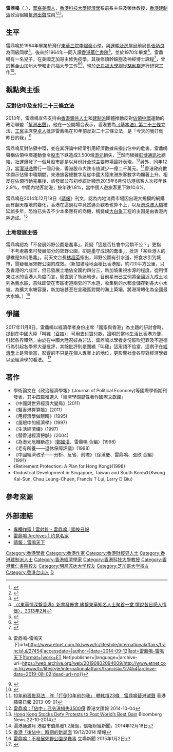 {{Infobox_Person
|name = 雷鼎鳴
|date of birth = {{birth year and age|1951}}
|occupation= 
*[[香港科技大學|香港科技大學]]經濟發展研究中心主任 
*[[扶貧委員會|扶貧委員會]]成員
* 長遠財政計劃工作小組成員
* [[證券及期貨事務監察委員會|證監會]]學術評審諮詢委員會成員
|period = 
|国籍 = {{USA}}
|residence ={{HKG}}
|educate = 
* 東華三院李賜豪小學畢業
* [[香港華仁書院|香港華仁書院]]畢業
* [[芝加哥大學|芝加哥大學]]經濟學學士
* [[明尼蘇達大學|明尼蘇達大學]][[明尼蘇達大學|明尼蘇達大學]]經濟學博士
|past = 
* [[美國|美國]][[紐約州立大學水牛城分校|紐約州立大學水牛城分校]]經濟系終身教職 (1984 - 1993年)
* 大連工學院工業科技管理全國培訓中心美方教學團成員 (1987)
* 北京大學中國經濟研究中心訪問學者 (1999年)
* 清華大學中國與世界經濟研究中心訪問研究員 (2006年)
* 美國經濟學會會員，計量經濟學會會員，中國經濟學會 (國外) 會員，北美州中國經濟學會會員
* 廿七份國際專業經濟學報審稿人，劍橋大學出版社審稿人，香港大學出版社審稿人，香港研究資助局評審人
* 芝加哥大學《人力資本學報》(Journal of Human Capital)副編輯，《太平洋經濟評論》(Pacific Economic Review)編輯顧問，清華大學《中國與世界觀察》編輯委員
|award =第二屆全球傑出華人暨中華文學藝術家金龍獎(1999)，中国经济学奖评选委员会委员(2004-2005)﹐香港科技大學商學院Franklin 傑出教學獎(2007)
}}

'''雷鼎鳴'''{{BBSHK}}{{JP}}（{{lang-en|Francis T. Lui}}，{{bd|1951年|}}），[[華裔美國人|華裔美國人]]，[[香港科技大學|香港科技大學]][[经济学|經濟學]]系前系主任及榮休教授，[[香港建制派|香港建制派]]政治組織[[幫港出聲|幫港出聲]]成員<ref>{{cite news|author1=潘希橋|title=雷鼎鳴回應「叫雞論」稱無問題　評自己「講得好啱」|url=https://www.hk01.com/%E6%B8%AF%E8%81%9E/131649/%E9%9B%B7%E9%BC%8E%E9%B3%B4%E5%9B%9E%E6%87%89-%E5%8F%AB%E9%9B%9E%E8%AB%96-%E7%A8%B1%E7%84%A1%E5%95%8F%E9%A1%8C-%E8%A9%95%E8%87%AA%E5%B7%B1-%E8%AC%9B%E5%BE%97%E5%A5%BD%E5%95%B1-|accessdate=2017-11-07|work=香港01|date=2017-11-07}}</ref><ref>{{cite news|title=高教界選委選舉 四大經濟學者名單稱告急|url=https://news.mingpao.com/pns/dailynews/web_tc/article/20161209/s00002/1481218941421|accessdate=2017-11-07|work=明報|date=2016-12-08|archive-url=https://web.archive.org/web/20171107221954/https://news.mingpao.com/pns/dailynews/web_tc/article/20161209/s00002/1481218941421|archive-date=2017-11-07|dead-url=no}}</ref><ref>{{cite news|author1=姚國雄|title=高教界民主派三張名單互片 建制學者漁人得利？|url=https://hk.news.appledaily.com/local/realtime/article/20161209/56022162|accessdate=2017-11-07|date=2016-12-09|archive-url=https://web.archive.org/web/20171107222246/https://hk.news.appledaily.com/local/realtime/article/20161209/56022162|archive-date=2017-11-07|dead-url=no}}</ref>。

==生平==
雷鼎鳴於1964年畢業於灣仔[[東華三院李賜豪小學|東華三院李賜豪小學]]，與[[運輸及房屋局|運輸及房屋局]]前局長[[張炳良|張炳良]]為同級同學<ref name="《東華情深繫香港》新書發佈會 緣繫東華知名人士聚首一堂 憶說昔日感人情懷">[http://www.tungwah.org.hk/en/press-release/tung-wah-connecting-us-all-book-launch-ceremonynotables-reminiscing-their-affectionate-bonding-with-tung-wah/f 〈《東華情深繫香港》新書發佈會 緣繫東華知名人士聚首一堂 憶說昔日感人情懷〉，2013年2月]</ref>。後來於1964年一同入讀[[香港華仁書院|香港華仁書院]]<ref>{{cite news | title=小學升中考試揭曉 | url=https://mmis.hkpl.gov.hk/coverpage/-/coverpage/view?_coverpage_WAR_mmisportalportlet_hsf=%E5%B0%8F%E5%AD%B8%E5%8D%87%E4%B8%AD&p_r_p_-1078056564_c=QF757YsWv5%2BakvA8rFW5EhBx1LJWBXY%2B&_coverpage_WAR_mmisportalportlet_o=10&_coverpage_WAR_mmisportalportlet_actual_q=%28%20verbatim_dc.collection%3A%28%22Old%5C%20HK%5C%20Newspapers%22%29%20%29%20AND+%28%20%28%20allTermsMandatory%3A%28true%29%20OR+all_dc.title%3A%28%E5%B0%8F%E5%AD%B8%E5%8D%87%E4%B8%AD%29%20OR+all_dc.creator%3A%28%E5%B0%8F%E5%AD%B8%E5%8D%87%E4%B8%AD%29%20OR+all_dc.contributor%3A%28%E5%B0%8F%E5%AD%B8%E5%8D%87%E4%B8%AD%29%20OR+all_dc.subject%3A%28%E5%B0%8F%E5%AD%B8%E5%8D%87%E4%B8%AD%29%20OR+fulltext%3A%28%E5%B0%8F%E5%AD%B8%E5%8D%87%E4%B8%AD%29%20OR+all_dc.description%3A%28%E5%B0%8F%E5%AD%B8%E5%8D%87%E4%B8%AD%29%20%29%20%29&_coverpage_WAR_mmisportalportlet_sort_field=dc.publicationdate_bsort&_coverpage_WAR_mmisportalportlet_sort_order=asc&_coverpage_WAR_mmisportalportlet_filter=dc.publicationdate_dt%3A%5B1960-01-01T00%3A00%3A00Z+TO+1969-12-31T15%3A59%3A59Z%5D | page=21 | publisher=華僑日報 | date=1964-07-17 | accessdate=2021-11-08 |quote= }}</ref>，並於1970年畢業<ref>{{cite news |title=香港華仁畢業典禮 狄恒神父暢談校史 |url=https://mmis.hkpl.gov.hk/coverpage/-/coverpage/view?_coverpage_WAR_mmisportalportlet_hsf=%E7%95%A2%E6%A5%AD%E5%85%B8%E7%A6%AE&p_r_p_-1078056564_c=QF757YsWv59f%2BqmPwqsIkJLiOfjPoWR%2B&_coverpage_WAR_mmisportalportlet_o=1&_coverpage_WAR_mmisportalportlet_actual_q=%28%20verbatim_dc.collection%3A%28%22Old%5C%20HK%5C%20Newspapers%22%29%20%29%20AND+%28%20%28%20allTermsMandatory%3A%28true%29%20OR+all_dc.title%3A%28%E7%95%A2%E6%A5%AD%E5%85%B8%E7%A6%AE%29%20OR+all_dc.creator%3A%28%E7%95%A2%E6%A5%AD%E5%85%B8%E7%A6%AE%29%20OR+all_dc.contributor%3A%28%E7%95%A2%E6%A5%AD%E5%85%B8%E7%A6%AE%29%20OR+all_dc.subject%3A%28%E7%95%A2%E6%A5%AD%E5%85%B8%E7%A6%AE%29%20OR+fulltext%3A%28%E7%95%A2%E6%A5%AD%E5%85%B8%E7%A6%AE%29%20OR+all_dc.description%3A%28%E7%95%A2%E6%A5%AD%E5%85%B8%E7%A6%AE%29%20%29%20%29&_coverpage_WAR_mmisportalportlet_sort_field=dc.publicationdate_bsort&_coverpage_WAR_mmisportalportlet_sort_order=desc&_coverpage_WAR_mmisportalportlet_filter=dc.publicationdate_dt%3A%5B1960-01-01T00%3A00%3A00Z+TO+1969-12-31T15%3A59%3A59Z%5D |page=24 |language= |publisher=華僑日報 | date=1969-12-20 |accessdate=2022-03-30 |quote= }}</ref>。雷鼎鳴有一名兒子，在美國芝加哥主修免疫學，其後修讀幹細胞及神經博士課程<ref>{{Cite web|title=算到盡 雷鼎鳴 - 名人薈 - 名人專訪|url=https://eastweek.my-magazine.me/main/14601|accessdate=|author=|date=2011-08-24|format=|work=東周網【東周刊官方網站】Eastweek.com.hk|publisher=|language=zh-tw|archive-url=https://web.archive.org/web/20190802095521/https://eastweek.my-magazine.me/main/14601|archive-date=2019-08-02|dead-url=no}}</ref>，曾於舊金山加州大學和史丹福大學工作<ref>{{Cite web|title=學術造假帶來的悲劇 {{!}} 雷鼎鳴-雷鳴天下|url=http://www.etnet.com.hk/www/tc/lifestyle/internationalaffairs/francislui/27454|accessdate=|author=|date=2014-09-12|last=雷鼎鳴-雷鳴天下|format=|work=ET Net|publisher=|language=|archive-url=https://web.archive.org/web/20190802094009/http://www.etnet.com.hk/www/tc/lifestyle/internationalaffairs/francislui/27454|archive-date=2019-08-02|dead-url=no}}</ref><ref>{{Cite web|title=積極不干預與自由市場|url=https://www.ourhkfoundation.org.hk/zh-hant/report/37/%E7%B6%93%E6%BF%9F/%E7%A9%8D%E6%A5%B5%E4%B8%8D%E5%B9%B2%E9%A0%90%E8%88%87%E8%87%AA%E7%94%B1%E5%B8%82%E5%A0%B4|accessdate=|author=|date=2015-08-18|format=|work=團結香港基金 OUR HONG KONG FOUNDATION|publisher=|language=zh-hant|archive-url=https://web.archive.org/web/20170701224809/http://ourhkfoundation.org.hk/zh-hant/report/37/%E7%B6%93%E6%BF%9F/%E7%A9%8D%E6%A5%B5%E4%B8%8D%E5%B9%B2%E9%A0%90%E8%88%87%E8%87%AA%E7%94%B1%E5%B8%82%E5%A0%B4|archive-date=2017-07-01|dead-url=no}}</ref>，現於[[史丹福大學|史丹福大學]]跟從[[駱利群|駱利群]]進行研究工作<ref>{{cite web |title=Current Luo Lab Members - Stanford University |url=https://web.stanford.edu/group/luolab/LabMembers_Current.shtml |accessdate=2021-09-06 |archive-date=2021-04-28 |archive-url=https://web.archive.org/web/20210428225341/http://web.stanford.edu/group/luolab/LabMembers_Current.shtml |dead-url=no }}</ref>。

==觀點與主張==

=== 反對佔中及支持二十三條立法 ===
2013年，雷鼎鳴宣佈支持由[[香港親共人士|香港親共人士]]和[[建制派_(香港)|建制派]]團體推動反對[[讓愛與和平佔領中環|佔領中環]]運動的政治聯盟「[[幫港出聲|幫港出聲]]」。他在一公開場合表示，香港要為[[香港特別行政區基本法第二十三條|《基本法》第二十三條]]立法，[[工黨_(香港)|工黨]]主席[[李卓人|李卓人]]批評雷鼎鳴在10年前反對二十三條立法，是「今天的我打倒昨日的我」<ref>[http://hk.apple.nextmedia.com/news/art/20130901/18404107 10年前狠批惡法　昨「打倒10年前的我」 轉軚撐23條　雷鼎鳴替港滅聲] {{Wayback|url=http://hk.apple.nextmedia.com/news/art/20130901/18404107 |date=20131105083901 }} 香港蘋果日報 2013-09-01</ref>

雷鼎鳴反對佔領中環，並在其評論中經常引用經濟數據來指出佔中的危害。雷鼎鳴聲稱佔領中環運動會令[[股市|股市]]下跌造成3,500億[[港元|港元]]損失，<ref>[http://paper.wenweipo.com/2014/10/04/FI1410040006.htm 雷鼎鳴：「佔中」已令港損失3500億] {{Wayback|url=http://paper.wenweipo.com/2014/10/04/FI1410040006.htm |date=20141022083337 }}香港文匯報 2014-10-04</ref>然而根據[[彭博通訊社|彭博通訊社]]總結，社運爆發了一個月股市卻是以月份計全球主要市場最好表現，<ref>[http://www.bloomberg.com/news/2014-10-22/hong-kong-stocks-defy-protests-to-post-world-s-best-monthly-gain.html Hong Kong Stocks Defy Protests to Post World’s Best Gain] {{Wayback|url=http://www.bloomberg.com/news/2014-10-22/hong-kong-stocks-defy-protests-to-post-world-s-best-monthly-gain.html |date=20141022070148 }}Bloomberg News 22-10-2014</ref>另外，同年12月，當[[滬港通|滬港通]]實行一個月後，香港股市大跌市值減少一億二千萬元。<ref>滬港通滿月 港股市值蒸發1.2萬億，信報財經新聞，2014年12月18日</ref>香港政府數字顯示佔領中環期間，來港旅客總數字及從中國大陸來港旅客數字均顯著上升。相反在佔領行動完畢後，旅發局公布初步統計顯示2015年6月份訪港旅客人次按年跌2.9%，中國內地客訪港，按年跌1.8%，當中個人遊旅客更下跌10.6%{{來源請求}}。

雷鼎鳴在2014年12月19日《[[晴報|晴報]]》刊文，認為內地消費市場因出現大規模的網購而有翻天覆地的變化，香港在這過程中竟然連旁觀者也算不上，以及[[港珠澳大橋|港珠澳大橋]]被延誤多年，恐怕已失去不少本來應有的商機，稱變成[[大白象|大白象]]工程的主因是由香港內耗造成。<ref>[http://www.skypost.hk/column/雷鼎鳴/007003002021/%E9%A6%99%E6%B8%AF%E3%80%8C%E5%BE%8C%E4%BD%94%E4%B8%AD%E3%80%8D%E6%99%82%E6%9C%9F%E7%9A%84%E6%96%B0%E5%B1%80%E9%9D%A2/164566 香港「後佔中」時期的新局面] {{Wayback|url=http://www.skypost.hk/column/%E9%9B%B7%E9%BC%8E%E9%B3%B4/007003002021/%E9%A6%99%E6%B8%AF%E3%80%8C%E5%BE%8C%E4%BD%94%E4%B8%AD%E3%80%8D%E6%99%82%E6%9C%9F%E7%9A%84%E6%96%B0%E5%B1%80%E9%9D%A2/164566 |date=20160308064651 }}19/12/2014 晴報</ref>

=== 土地發展主張 ===
雷鼎鳴認為「不發展郊野公園是蠢事」，質疑「這是否社會中另類不公？」更指「不考慮將來可發展部分的郊野公園，卻是墨守成規的蠢事」，批評「某些港人的思維是如何愚蠢」。前天文台長[[林超英|林超英]]指出，郊野公園有引水道，把食水引到城市，質疑發展郊野公園的成效。（新加坡陸地面積比香港細，約720平方公里，只及香港的六成半，但已發展土地佔全國約四分三，新加坡重視水源的程度，從用慣東江水的香港人角度而言，簡直到了執迷地步。目前星洲已立例將全國近九成土地列為集水區，意味即使在市區街道兩旁的下水道，收集到的水都會儲存到各大小水塘。為擴大水塘容量，新加坡甚至在金融區對開的海上築壩，將港灣轉化為全國最大水塘。）<ref>[https://thestandnews.com/society/%E9%9B%B7%E9%BC%8E%E9%B3%B4-%E4%B8%8D%E7%99%BC%E5%B1%95%E9%83%8A%E9%87%8E%E5%85%AC%E5%9C%92%E6%98%AF%E8%A0%A2%E4%BA%8B/ 雷鼎鳴：不發展郊野公園是蠢事] {{Wayback|url=https://thestandnews.com/society/%E9%9B%B7%E9%BC%8E%E9%B3%B4-%E4%B8%8D%E7%99%BC%E5%B1%95%E9%83%8A%E9%87%8E%E5%85%AC%E5%9C%92%E6%98%AF%E8%A0%A2%E4%BA%8B/ |date=20150104082805 }}立場新聞 2015年1月2日</ref>

== 爭議 ==
2017年11月8日，雷鼎鳴以經濟學者身份出席「國家與香港」為主題的研討會時，提到在中國大陸「叫雞（[[召妓|召妓]]）」可用[[支付寶|支付寶]]付款，證明於當地生活比香港方便，引起各界嘩然，由於在中國大陸召妓為非法，雷鼎鳴以學者身份鼓吹犯罪及不道德行為引起各學界大量批評，其餘批評則是圍繞「叫雞」這用語不恰當，這例子在[[經濟學|經濟學]]上是否恰當，影響的不只是在個人專業上的地位，更影響社會各界對經濟學者以至經濟學的看法。
<ref>{{cite web|url=https://www.hk01.com/01博評-香港地/133126/來稿-雷鼎鳴-叫雞論-最大問題-是缺乏基本經濟學邏輯 |title= 雷鼎鳴-叫雞論-最大問題-是缺乏基本經濟學邏輯}}</ref>

== 著作 ==
* 學術論文在《政治經濟學報》(Journal of Political Economy)等國際學術期刊發表，其中四篇獲選入「經濟學關鍵性著作國際文獻館」
* 《中國與世界經濟大變局》(2011)
* 《幫香港算算賬》(2011)
* 《用經濟學做眼睛》(1995)
* 《風眼中的經濟學》(1997)
* 《生活經濟禪》(1997)
* 《替香港經濟把脈》(2004)
* 《為港元危機斷症》（[[鄭國漢|鄭國漢]]、雷鼎鳴 合編）(1998)
* 《老有所養——退休保障評議》(1998)
* 《中國經濟改革——分析、反省、前瞻》（徐滇慶、雷鼎鳴、張欣 合編）(1991)
* 《Retirement Protection: A Plan for Hong Kong》(1998)
* 《Industrial Development in Singapore, Taiwan and South Korea》（Kwong Kai-Sun, Chau Leung-Chuen, Francis T Lui,  Larry D Qiu）

== 參考來源 ==
{{reflist}}

== 外部連結 ==
*[https://hd.stheadline.com/news/columns/849/%E5%B0%88%E6%AC%84-%E9%9B%B7%E5%B0%84%E9%87%9D-%E9%9B%B7%E9%BC%8E%E9%B3%B4 專欄作家 | 雷射針 - 雷鼎鳴 | 頭條日報]
*[https://www.master-insight.com/tag/%e9%9b%b7%e9%bc%8e%e9%b3%b4/ 雷鼎鳴 Archives | 灼見名家]
*[https://web.archive.org/web/20130115190450/http://skypost.hk/column/%E9%9B%B7%E9%BC%8E%E9%B3%B4/007001004036 晴報：雷鳴天下]

{{Authority control}}
{{DEFAULTSORT:L}}
[[Category:香港學者|Category:香港學者]]
[[Category:香港作家|Category:香港作家]]
[[Category:香港財經界人士|Category:香港財經界人士]]
[[Category:香港建制派人士|Category:香港建制派人士]]
[[Category:香港經濟學家|Category:香港經濟學家]]
[[Category:香港科技大學教授|Category:香港科技大學教授]]
[[Category:香港華仁書院校友|Category:香港華仁書院校友]]
[[Category:明尼苏达大学校友|Category:明尼苏达大学校友]]
[[Category:芝加哥大学校友|Category:芝加哥大学校友]]
[[Category:香港台山人|Category:香港台山人]]
[[Category:雷姓|D]]